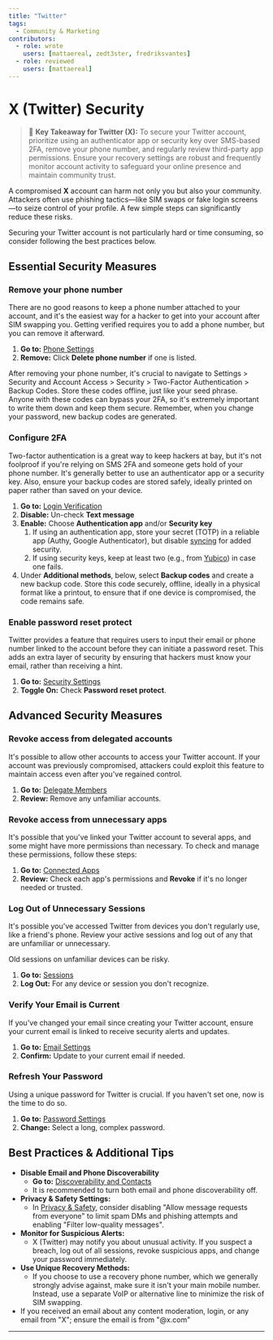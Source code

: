 ```yaml
---
title: "Twitter"
tags:
  - Community & Marketing
contributors:
  - role: wrote
    users: [mattaereal, zedt3ster, fredriksvantes]
  - role: reviewed
    users: [mattaereal]
---
```



<TagProvider>
<TagFilter />

# X (Twitter) Security

<TagList tags={frontmatter.tags} />
<AttributionList contributors={frontmatter.contributors} />

> 🔑 **Key Takeaway for Twitter (X):** To secure your Twitter account, prioritize using an authenticator app or security
> key over SMS-based 2FA, remove your phone number, and regularly review third-party app permissions. Ensure your
> recovery settings are robust and frequently monitor account activity to safeguard your online presence and maintain
> community trust.

A compromised **X** account can harm not only you but also your community. Attackers often use phishing tactics—like SIM
swaps or fake login screens—to seize control of your profile. A few simple steps can significantly reduce these risks.

Securing your Twitter account is not particularly hard or time consuming, so consider following the best practices
below.

## Essential Security Measures

### Remove your phone number

There are no good reasons to keep a phone number attached to your account, and it's the easiest way for a hacker to get
into your account after SIM swapping you. Getting verified requires you to add a phone number, but you can remove it
afterward.

1. **Go to:** [Phone Settings](https://x.com/settings/phone)
2. **Remove:** Click **Delete phone number** if one is listed.

After removing your phone number, it's crucial to navigate to Settings > Security and Account Access > Security >
Two-Factor Authentication > Backup Codes. Store these codes offline, just like your seed phrase. Anyone with these codes
can bypass your 2FA, so it's extremely important to write them down and keep them secure. Remember, when you change
your password, new backup codes are generated.

### Configure 2FA

Two-factor authentication is a great way to keep hackers at bay, but it's not foolproof if you're relying on SMS 2FA and
someone gets hold of your phone number. It's generally better to use an authenticator app or a security key. Also,
ensure your backup codes are stored safely, ideally printed on paper rather than saved on your device.

1. **Go to:** [Login Verification](https://x.com/settings/account/login_verification)
2. **Disable:** Un-check **Text message**
3. **Enable:** Choose **Authentication app** and/or **Security key**
   1. If using an authentication app, store your secret (TOTP) in a reliable app (Authy, Google Authenticator), but
   disable [syncing](https://retool.com/blog/mfa-isnt-mfa) for added security.
   2. If using security keys, keep at least two (e.g., from [Yubico](https://www.yubico.com/)) in case one fails.
4. Under **Additional methods**, below, select **Backup codes** and create a new backup code. Store this code securely,
  offline, ideally in a physical format like a printout, to ensure that if one device is compromised, the code remains
  safe.

### Enable password reset protect

Twitter provides a feature that requires users to input their email or phone number linked to the account before they
can initiate a password reset. This adds an extra layer of security by ensuring that hackers must know your email,
rather than receiving a hint.

1. **Go to:** [Security Settings](https://x.com/settings/security)
2. **Toggle On:** Check **Password reset protect**.

## Advanced Security Measures

### Revoke access from delegated accounts

It's possible to allow other accounts to access your Twitter account. If your account was previously compromised,
attackers could exploit this feature to maintain access even after you've regained control.

1. **Go to:** [Delegate Members](https://x.com/settings/delegate/members)
2. **Review:** Remove any unfamiliar accounts.

### Revoke access from unnecessary apps

It's possible that you've linked your Twitter account to several apps, and some might have more permissions than
necessary. To check and manage these permissions, follow these steps:

1. **Go to:** [Connected Apps](https://x.com/settings/connected_apps)
2. **Review:** Check each app's permissions and **Revoke** if it's no longer needed or trusted.

### Log Out of Unnecessary Sessions

It's possible you've accessed Twitter from devices you don't regularly use, like a friend's phone. Review your active
sessions and log out of any that are unfamiliar or unnecessary.

Old sessions on unfamiliar devices can be risky.

1. **Go to:** [Sessions](https://x.com/settings/sessions)
2. **Log Out:** For any device or session you don't recognize.

### Verify Your Email is Current

If you've changed your email since creating your Twitter account, ensure your current email is linked to receive
security alerts and updates.

1. **Go to:** [Email Settings](https://x.com/settings/email)
2. **Confirm:** Update to your current email if needed.

### Refresh Your Password

Using a unique password for Twitter is crucial. If you haven't set one, now is the time to do so.

1. **Go to:** [Password Settings](https://x.com/settings/password)
2. **Change:** Select a long, complex password.

## Best Practices & Additional Tips

- **Disable Email and Phone Discoverability**
  - **Go to:** [Discoverability and Contacts](https://x.com/settings/contacts)
  - It is recommended to turn both email and phone discoverability off.
- **Privacy & Safety Settings:**
  - In [Privacy & Safety](https://x.com/settings/privacy_and_safety), consider disabling "Allow message requests from
    everyone" to limit spam DMs and phishing attempts and enabling "Filter low-quality messages".
- **Monitor for Suspicious Alerts:**
  - X (Twitter) may notify you about unusual activity. If you suspect a breach, log out of all sessions, revoke
    suspicious apps, and change your password immediately.
- **Use Unique Recovery Methods:**
  - If you choose to use a recovery phone number, which we generally strongly advise against, make sure it isn't your
    main mobile number. Instead, use a separate VoIP or alternative line to minimize the risk of SIM swapping.
- If you received an email about any content moderation, login, or any email from "X"; ensure the email is from "@x.com"

---

</TagProvider>
<ContributeFooter />
